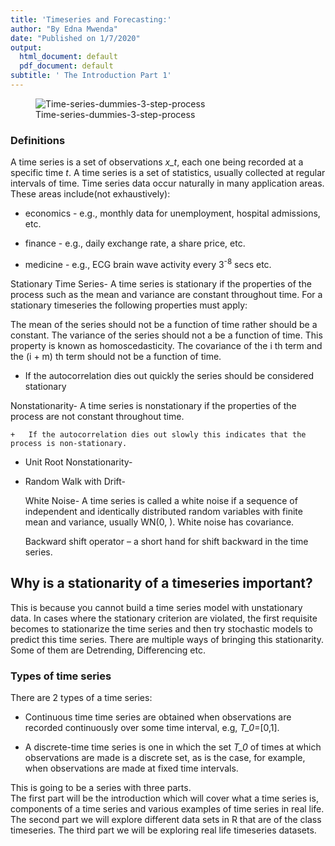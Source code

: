 ---
title: 'Timeseries and Forecasting:'
author: "By Edna Mwenda"
date: "Published on 1/7/2020"
output:
  html_document: default
  pdf_document: default
subtitle: ' The Introduction Part 1'
---


![Time-series-dummies-3-step-process](C:\Users\Mwenda\Desktop\DekutR\image4.png)


### Definitions

A time series is a set of observations *_x_t_*, each one being recorded at a specific time *t*. A time series is a set of statistics, usually collected at regular intervals of time. Time series data occur naturally in many application areas. These areas include(not exhaustively):

  + economics - e.g., monthly data for unemployment, hospital admissions, etc.
  
  + finance - e.g., daily exchange rate, a share price, etc.
  
  + medicine - e.g., ECG brain wave activity every 3^-8^ secs etc.


Stationary Time Series- A time series is stationary if the properties of the process such as the mean and variance are constant throughout time. For a stationary timeseries the following properties  must apply:


The mean of the series should not be a function of time rather should be a constant. The variance of the series should not a be a function of time. This property is known as homoscedasticity. The covariance of the i th term and the (i + m) th term should not be a function of time. 

+	 If the autocorrelation dies out quickly the series should be considered stationary


Nonstationarity- A time series is nonstationary if the properties of the process are not constant throughout time. 


	+ 	If the autocorrelation dies out slowly this indicates that the process is non-stationary.
	
+ 	Unit Root Nonstationarity-
+ 	Random Walk with Drift- 

	White Noise- A time series is called a white noise if a sequence of independent and identically distributed random variables with finite mean and variance, usually WN(0,  ). White noise has covariance.
	
	Backward shift operator – a short hand for shift backward in the time series. 

## Why is a stationarity of a timeseries important?

This is because you cannot build a time series model with unstationary data. In cases where the stationary criterion are violated, the first requisite becomes to stationarize the time series and then try stochastic models to predict this time series. There are multiple ways of bringing this stationarity. Some of them are Detrending, Differencing etc. 
  
### Types of time series

There are 2 types of a time series:

+ Continuous time time series are obtained when observations are recorded continuously over some time interval, e.g, _T_0_=[0,1].

+ A discrete-time time series is one in which the set _T_0_ of times at which observations are made is a discrete set, as is the case, for example, when observations are made at fixed time intervals.  












This is going to be a series with three parts.  
The first part will be the introduction which will cover what a time series is, components of a time series and various examples of time series in real life. The second part we will explore different data sets in R that are of the class timeseries. The third part we will be exploring real life timeseries datasets.
